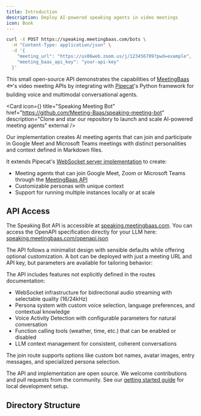 ```yaml
---
title: Introduction
description: Deploy AI-powered speaking agents in video meetings
icon: Book
---
```


```bash
curl -X POST https://speaking.meetingbaas.com/bots \
  -H "Content-Type: application/json" \
  -d '{
    "meeting_url": "https://us06web.zoom.us/j/123456789?pwd=example",
    "meeting_baas_api_key": "your-api-key"
  }'
```

This small open-source API demonstrates the capabilities of [MeetingBaas](https://meetingbaas.com) 🐟's video meeting APIs by integrating with [Pipecat](https://github.com/pipecat-ai/pipecat)'s Python framework for building voice and multimodal conversational agents.

<Card
  icon={<Github />}
  title="Speaking Meeting Bot"
  href="https://github.com/Meeting-Baas/speaking-meeting-bot"
  description="Clone and star our repository to launch and scale AI-powered meeting agents"
  external
/>

Our implementation creates AI meeting agents that can join and participate in Google Meet and Microsoft Teams meetings with distinct personalities and context defined in Markdown files.

It extends Pipecat's [WebSocket server implementation](https://github.com/pipecat-ai/pipecat/tree/main/examples/websocket-server) to create:

- Meeting agents that can join Google Meet, Zoom or Microsoft Teams through the [MeetingBaas API](https://meetingbaas.com)
- Customizable personas with unique context
- Support for running multiple instances locally or at scale

## API Access

The Speaking Bot API is accessible at [speaking.meetingbaas.com](https://speaking.meetingbaas.com). You can access the OpenAPI specification directly for your LLM here: [speaking.meetingbaas.com/openapi.json](https://speaking.meetingbaas.com/openapi.json)

The API follows a minimalist design with sensible defaults while offering optional customization. A bot can be deployed with just a meeting URL and API key, but parameters are available for tailoring behavior:

The API includes features not explicitly defined in the routes documentation:

- WebSocket infrastructure for bidirectional audio streaming with selectable quality (16/24kHz)
- Persona system with custom voice selection, language preferences, and contextual knowledge
- Voice Activity Detection with configurable parameters for natural conversation
- Function calling tools (weather, time, etc.) that can be enabled or disabled
- LLM context management for consistent, coherent conversations

The join route supports options like custom bot names, avatar images, entry messages, and specialized persona selection.

The API and implementation are open source. We welcome contributions and pull requests from the community. See our [getting started guide](/docs/speaking-bots/getting-started/set-up) for local development setup.

## Directory Structure

<Files>
  <Folder name="config" description="Core configuration and persona management">
    <Folder name="personas" description="Persona definitions and behaviors">
      <Folder
        name="baas_onboarder"
        description="MeetingBaas API presentation persona"
      >
        <File
          name="README.md"
          description="Core persona definition and behavior"
        />
        <File
          name="Content.md"
          description="Knowledge and contextual information"
        />
        <File
          name="Rules.md"
          description="Interaction and behavior guidelines"
        />
      </Folder>
      <Folder
        name="noota_assistant"
        description="Noota software sales persona"
      />
      <Folder name="gladia_sales" description="Gladia API sales persona" />
    </Folder>
    <File
      name="persona_types.py"
      description="Data structures and type definitions for personas"
    />
    <File
      name="persona_utils.py"
      description="Persona management and utility functions"
    />
    <File name="prompts.py" description="Default prompts and system messages" />
    <File
      name="create_persona.py"
      description="Tools for creating new personas"
    />
    <File
      name="migrate_personas.py"
      description="Migration utilities for persona updates"
    />
  </Folder>
  <Folder
    name="meetingbaas_pipecat"
    description="Core bot functionality and communications"
  >
    <Folder name="bot" description="Bot implementation and behavior">
      <File
        name="bot.py"
        description="Main bot class and meeting interactions"
      />
      <File
        name="runner.py"
        description="Bot execution and lifecycle management"
      />
      <File name="__init__.py" />
    </Folder>
    <Folder
      name="proxy"
      description="Proxy handling for multiple bot instances"
    />
    <Folder name="utils" description="Shared utilities">
      <File name="logger.py" description="Logging configuration" />
      <File name="__init__.py" />
    </Folder>
    <File name="__init__.py" />
  </Folder>
  <Folder name="scripts" description="Command-line tools and utilities">
    <File
      name="meetingbaas.py"
      description="MeetingBaas API interaction script"
    />
    <File name="batch.py" description="Multiple bot deployment script" />
  </Folder>
</Files>
